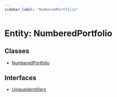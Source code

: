 ```yaml
---
sidebar_label: "NumberedPortfolio"
---
```


# Entity: NumberedPortfolio

## Classes

- [NumberedPortfolio](classes/NumberedPortfolio.mdx)

## Interfaces

- [UniqueIdentifiers](interfaces/UniqueIdentifiers.mdx)
